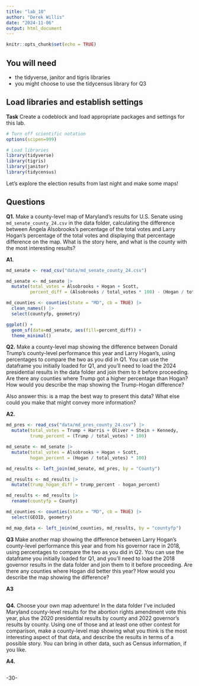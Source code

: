 ```yaml
---
title: "lab_10"
author: "Derek Willis"
date: "2024-11-06"
output: html_document
---
```


```r
knitr::opts_chunk$set(echo = TRUE)
```

## You will need

-   the tidyverse, janitor and tigris libraries
-   you might choose to use the tidycensus library for Q3

## Load libraries and establish settings

**Task** Create a codeblock and load appropriate packages and settings for this lab.

```r
# Turn off scientific notation
options(scipen=999)

# Load libraries
library(tidyverse)
library(tigris)
library(janitor)
library(tidycensus)
```

Let's explore the election results from last night and make some maps!

## Questions

**Q1.** Make a county-level map of Maryland's results for U.S. Senate using `md_senate_county_24.csv` in the data folder, calculating the difference between Angela Alsobrooks's percentage of the total votes and Larry Hogan's percentage of the total votes and displaying that percentage difference on the map. What is the story here, and what is the county with the most interesting results?

**A1.**

```r
md_senate <- read_csv("data/md_senate_county_24.csv")

md_senate <- md_senate |>
  mutate(total_votes = Alsobrooks + Hogan + Scott,
         percent_diff = (Alsobrooks / total_votes * 100) - (Hogan / total_votes * 100))

md_counties <- counties(state = "MD", cb = TRUE) |>
  clean_names() |>
  select(countyfp, geometry)

ggplot() +
  geom_sf(data=md_senate, aes(fill=percent_diff)) +
  theme_minimal()
```

**Q2.** Make a county-level map showing the difference between Donald Trump's county-level performance this year and Larry Hogan's, using percentages to compare the two as you did in Q1. You can use the dataframe you initially loaded for Q1, and you'll need to load the 2024 presidential results in the data folder and join them to it before proceeding. Are there any counties where Trump got a higher percentage than Hogan? How would you describe the map showing the Trump-Hogan difference?

Also answer this: is a map the best way to present this data? What else could you make that might convey more information?

**A2.**

```r
md_pres <- read_csv("data/md_pres_county_24.csv") |>
  mutate(total_votes = Trump + Harris + Oliver + Stein + Kennedy,
         trump_percent = (Trump / total_votes) * 100)

md_senate <- md_senate |>
  mutate(total_votes = Alsobrooks + Hogan + Scott,
         hogan_percent = (Hogan / total_votes) * 100)

md_results <- left_join(md_senate, md_pres, by = "County")

md_results <- md_results |>
  mutate(trump_hogan_diff = trump_percent - hogan_percent)

md_results <- md_results |>
  rename(countyfp = County)

md_counties <- counties(state = "MD", cb = TRUE) |>
  select(GEOID, geometry)

md_map_data <- left_join(md_counties, md_results, by = "countyfp")
```

**Q3** Make another map showing the difference between Larry Hogan's county-level performance this year and from his governor race in 2018, using percentages to compare the two as you did in Q2. You can use the dataframe you initially loaded for Q1, and you'll need to load the 2018 governor results in the data folder and join them to it before proceeding. Are there any counties where Hogan did better this year? How would you describe the map showing the difference?

**A3**

```r

```

**Q4.** Choose your own map adventure! In the data folder I've included Maryland county-level results for the abortion rights amendment vote this year, plus the 2020 presidential results by county and 2022 governor's results by county. Using one of those and at least one other contest for comparison, make a county-level map showing what you think is the most interesting aspect of that data, and describe the results in terms of a possible story. You can bring in other data, such as Census information, if you like.

**A4.**

```r

```

-30-

